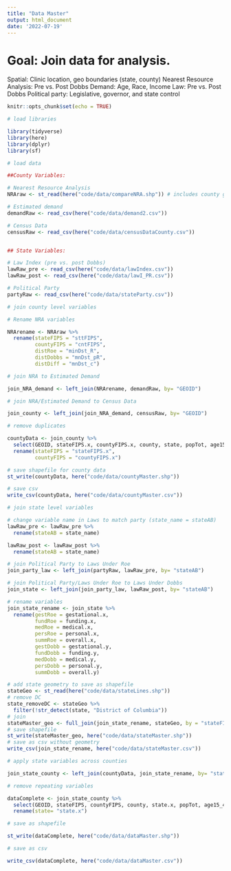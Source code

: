 ```yaml
---
title: "Data Master"
output: html_document
date: '2022-07-19'
---
```

# Goal: Join data for analysis.

Spatial: Clinic location, geo boundaries (state, county)
Nearest Resource Analysis: Pre vs. Post Dobbs 
Demand: Age, Race, Income
Law: Pre vs. Post Dobbs
Political party: Legislative, governor, and state control 


```r
knitr::opts_chunk$set(echo = TRUE)
```

```r
# load libraries

library(tidyverse)
library(here)
library(dplyr)
library(sf)

```

```r
# load data

##County Variables: 

# Nearest Resource Analysis
NRAraw <- st_read(here("code/data/compareNRA.shp")) # includes county geometry

# Estimated demand
demandRaw <- read_csv(here("code/data/demand2.csv"))

# Census Data
censusRaw <- read_csv(here("code/data/censusDataCounty.csv"))


## State Variables: 

# Law Index (pre vs. post Dobbs)
lawRaw_pre <- read_csv(here("code/data/lawIndex.csv"))
lawRaw_post <- read_csv(here("code/data/lawI_PR.csv"))

# Political Party
partyRaw <- read_csv(here("code/data/stateParty.csv"))


```


```r
# join county level variables 

# Rename NRA variables 

NRArename <- NRAraw %>%
  rename(stateFIPS = "sttFIPS",
         countyFIPS = "cntFIPS",
         distRoe = "minDst_R",
         distDobbs = "mnDst_pR",
         distDiff = "mnDst_c")

# join NRA to Estimated Demand

join_NRA_demand <- left_join(NRArename, demandRaw, by= "GEOID")

# join NRA/Estimated Demand to Census Data

join_county <- left_join(join_NRA_demand, censusRaw, by= "GEOID")

# remove duplicates

countyData <- join_county %>%
  select(GEOID, stateFIPS.x, countyFIPS.x, county, state, popTot, age15_49, whiteP, blackP, amIndP, asianP, pacIsP, hispP, otherP, povPerc, pciE, distRoe, distDobbs, distDiff, ageD, whiteD, blackD, asianD, hispD, raceD, p100D, p100_199D, p200D, incomeD, totalD, geometry) %>%
  rename(stateFIPS = "stateFIPS.x",
         countyFIPS = "countyFIPS.x")

# save shapefile for county data
st_write(countyData, here("code/data/countyMaster.shp"))

# save csv
write_csv(countyData, here("code/data/countyMaster.csv"))

```

```r
# join state level variables

# change variable name in Laws to match party (state_name = stateAB)
lawRaw_pre <- lawRaw_pre %>%
  rename(stateAB = state_name)

lawRaw_post <- lawRaw_post %>%
  rename(stateAB = state_name)

# join Political Party to Laws Under Roe
join_party_law <- left_join(partyRaw, lawRaw_pre, by= "stateAB")

# join Political Party/Laws Under Roe to Laws Under Dobbs
join_state <- left_join(join_party_law, lawRaw_post, by= "stateAB")

# rename variables
join_state_rename <- join_state %>%
  rename(gestRoe = gestational.x,
         fundRoe = funding.x,
         medRoe = medical.x,
         persRoe = personal.x,
         summRoe = overall.x,
         gestDobb = gestational.y,
         fundDobb = funding.y,
         medDobb = medical.y,
         persDobb = personal.y,
         summDobb = overall.y)

# add state geometry to save as shapefile
stateGeo <- st_read(here("code/data/stateLines.shp"))
# remove DC
state_removeDC <- stateGeo %>%
  filter(!str_detect(state, "District of Columbia"))
# join
stateMaster_geo <- full_join(join_state_rename, stateGeo, by = "stateFIPS")
# save shapefile
st_write(stateMaster_geo, here("code/data/stateMaster.shp"))
# save as csv without geometry
write_csv(join_state_rename, here("code/data/stateMaster.csv"))

```

```r
# apply state variables across counties

join_state_county <- left_join(countyData, join_state_rename, by= "stateFIPS", keep= FALSE)

# remove repeating variables

dataComplete <- join_state_county %>%
  select(GEOID, stateFIPS, countyFIPS, county, state.x, popTot, age15_49, whiteP, blackP, amIndP, asianP, pacIsP, hispP, otherP, povPerc, pciE, distRoe, distDobbs, distDiff, ageD, whiteD, blackD, asianD, hispD, raceD, p100D, p100_199D, p200D, incomeD, totalD, legCon, govCon, stateCon, gestRoe, fundRoe, medRoe, persRoe, summRoe, gestDobb, fundDobb, medDobb, persDobb, summDobb, geometry) %>%
  rename(state= "state.x")

```

```r
# save as shapefile

st_write(dataComplete, here("code/data/dataMaster.shp"))

# save as csv

write_csv(dataComplete, here("code/data/dataMaster.csv"))
```

